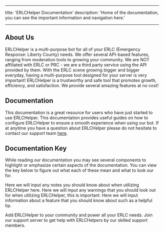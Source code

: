 
---
title: 'ERLCHelper Documentation'
description: 'Home of the documentation, you can see the important information and navigation here.'

---

## About Us
ERLCHelper is a multi-purpose bot for all of your ERLC (Emergency Response: Liberty County) needs. We offer several API-based features, ranging from moderation tools to growing your community. We are NOT affiliated with ERLC or PRC - we are a third party service using the API provided by them. With the ERLC scene growing bigger and bigger everyday, having a multi-purpose tool designed for your server is very important! ERLCHelper is a trustworthy and safe tool that promotes growth, efficiency, and satisfaction. We provide several amazing features at no cost! 

## Documentation
This documentation is a great resource for users who have just started to use ERLCHelper. This documentation provides useful guides on how to configure ERLCHelper to ensure a smooth experience when using our bot. If at anytime you have a question about ERLCHelper please do not hesitate to contact our support team [here](https://discord.gg/cPKT6prP7q).

## Documentation Key
While reading our documentation you may see several components to highlight or emphasize certain aspects of the documentation. You can view the key below to figure out what each of these mean and what to look our for.

<Note>Here we will input any notes you should know about when utilizing ERLCHelper here.</Note>
<Warning>Here we will input any warnings that you should look out for when utilizing ERLCHelper, this is important.</Warning>
<Info>Here we will input information about a feature that you should know about such as a helpful tip.</Info>

<CardGroup>

<Card title="Invite ERLCHelper" icon="plus" href="https://google.com">
  Add ERLCHelper to your community and power all your ERLC needs.
</Card>

<Card title="Support Server" icon="envelope" href="https://discord.gg/cPKT6prP7q">
  Join our support server to get help with ERLCHelpers by our skilled support members.
</Card>

</CardGroup>
